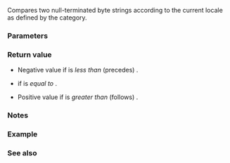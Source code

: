 {{cpp/title|strcoll}}
{{cpp/string/byte/navbar}}
{{ddcl|header=cstring|
int strcoll( const char* lhs, const char* rhs );
}}

Compares two null-terminated byte strings according to the current locale as defined by the {{lc|LC_COLLATE}} category.

===Parameters===
{{par begin}}
{{par|lhs, rhs|pointers to the null-terminated byte strings to compare}}
{{par end}}

===Return value===
* Negative value if {{c|lhs}} is ''less than'' (precedes) {{c|rhs}}.
* {{c|0}} if {{c|lhs}} is ''equal to'' {{c|rhs}}.
* Positive value if {{c|lhs}} is ''greater than'' (follows) {{c|rhs}}.

===Notes===
{{cpp/locale/collate/collation_note}}

===Example===
{{example
|code=
#include &lt;clocale&gt;
#include &lt;cstring&gt;
#include &lt;iostream&gt;

int main()
{
    std::setlocale(LC_COLLATE, "cs_CZ.utf8");
    // Alternatively, ISO-8859-2 (a.k.a. Latin-2)
    // may also work on some OS:
    // std::setlocale(LC_COLLATE, "cs_CZ.iso88592");

    const char* s1 = "hrnec";
    const char* s2 = "chrt";

    std::cout &lt;&lt; "In the Czech locale: ";
    if (std::strcoll(s1, s2) &lt; 0)
        std::cout &lt;&lt; s1 &lt;&lt; " before " &lt;&lt; s2 &lt;&lt; '\n';
    else
        std::cout &lt;&lt; s2 &lt;&lt; " before " &lt;&lt; s1 &lt;&lt; '\n';

    std::cout &lt;&lt; "In lexicographical comparison: ";
    if (std::strcmp(s1, s2) &lt; 0)
        std::cout &lt;&lt; s1 &lt;&lt; " before " &lt;&lt; s2 &lt;&lt; '\n';
    else
        std::cout &lt;&lt; s2 &lt;&lt; " before " &lt;&lt; s1 &lt;&lt; '\n';
}
|output=
In the Czech locale: hrnec before chrt
In lexicographical comparison: chrt before hrnec
}}

===See also===
{{dsc begin}}
{{dsc inc|cpp/string/wide/dsc wcscoll}}
{{dsc inc|cpp/locale/collate/dsc do_compare}}
{{dsc inc|cpp/string/byte/dsc strxfrm}}
{{dsc see c|c/string/byte/strcoll}}
{{dsc end}}

{{langlinks|de|es|fr|it|ja|pt|ru|zh}}